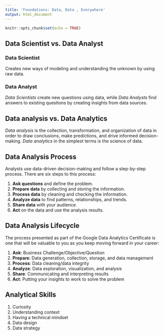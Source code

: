 ```yaml
---
title: 'Foundations: Data, Data , Everywhere'
output: html_document
---
```


```r
knitr::opts_chunk$set(echo = TRUE)
```

## Data Scientist vs. Data Analyst

### Data Scientist

Creates new ways of modeling and understanding the unknown by using raw
data.


### Data Analyst

*Data Scientists* create new questions using data, while *Data Analysts* find
answers to existing questions by creating insights from data sources.


## Data analysis vs. Data Analytics

*Data analysis* is the collection, transformation, and organization of data in
order to draw conclusions, make predictions, and drive informed decision-making.
*Data analytics* in the simplest terms is the science of data.

## Data Analysis Process

Analysts use data-driven decision-making and follow a step-by-step process.
There are six steps to this process:

1. **Ask questions** and define the problem.
2. **Prepare data** by collecting and storing the information.
3. **Process data** by cleaning and checking the information.
4. **Analyze data** to find patterns, relationships, and trends.
5. **Share data** with your audience.
6. **Act** on the data and use the analysis results.


## Data Analysis Lifecycle

The process presented as part of the Google Data Analytics Certificate is one that will be valuable to you as you keep moving forward in your career:

1. **Ask**: Business Challenge/Objective/Question
2. **Prepare**: Data generation, collection, storage, and data management
3. **Process**: Data cleaning/data integrity
4. **Analyze**: Data exploration, visualization, and analysis
5. **Share**: Communicating and interpreting results 
6. **Act**:  Putting your insights to work to solve the problem


## Analytical Skills

1. Curiosity
2. Understanding context
3. Having a technical mindset
4. Data design
5. Data strategy

